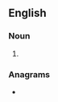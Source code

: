 {{also|Gambrels}}
==English==

===Noun===
{{head|en|noun plural form}}

# {{plural of|gambrel|lang=en}}

===Anagrams===
* {{anagrams|en|a=abeglmrs|gamblers}}